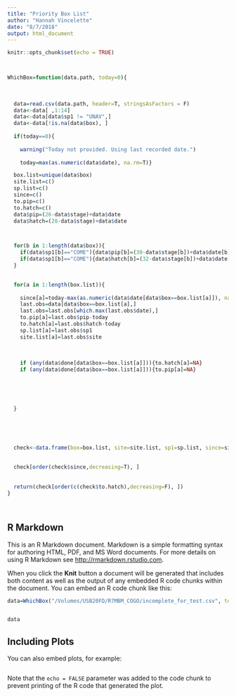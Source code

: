 ```yaml
---
title: "Priority Box List"
author: "Hannah Vincelette"
date: "8/7/2018"
output: html_document
---
```


```r
knitr::opts_chunk$set(echo = TRUE)



WhichBox=function(data.path, today=0){
  
  
  
  data=read.csv(data.path, header=T, stringsAsFactors = F)
  data<-data[ ,1:14]
  data<-data[data$sp1 != "UNAV",]
  data<-data[!is.na(data$box), ]
  
  if(today==0){
    
    warning("Today not provided. Using last recorded date.")
    
    today=max(as.numeric(data$date), na.rm=T)}

  box.list=unique(data$box)
  site.list=c()
  sp.list=c()
  since=c()
  to.pip=c()
  to.hatch=c()
  data$pip=(26-data$stage)+data$date
  data$hatch=(28-data$stage)+data$date



  for(b in 1:length(data$box)){
    if(data$sp1[b]=="COME"){data$pip[b]=(30-data$stage[b])+data$date[b]}
    if(data$sp1[b]=="COME"){data$hatch[b]=(32-data$stage[b])+data$date[b]}
  }

  
  for(a in 1:length(box.list)){
    
    since[a]=today-max(as.numeric(data$date[data$box==box.list[a]]), na.rm=T)
    last.obs=data[data$box==box.list[a],]
    last.obs=last.obs[which.max(last.obs$date),]
    to.pip[a]=last.obs$pip-today
    to.hatch[a]=last.obs$hatch-today
    sp.list[a]=last.obs$sp1
    site.list[a]=last.obs$site
    
  
    
    if (any(data$done[data$box==box.list[a]])){to.hatch[a]=NA}
    if (any(data$done[data$box==box.list[a]])){to.pip[a]=NA}
   
  

    
    
  }
  
  
  
  
  
  check<-data.frame(box=box.list, site=site.list, sp1=sp.list, since=since, to.pip=to.pip, to.hatch=to.hatch)  
  
  
  check[order(check$since,decreasing=T), ]
  
  
  return(check[order(c(check$to.hatch),decreasing=F), ]) 
}




```



## R Markdown

This is an R Markdown document. Markdown is a simple formatting syntax for authoring HTML, PDF, and MS Word documents. For more details on using R Markdown see <http://rmarkdown.rstudio.com>.

When you click the **Knit** button a document will be generated that includes both content as well as the output of any embedded R code chunks within the document. You can embed an R code chunk like this:

```r

data=WhichBox("/Volumes/USB20FD/R7MBM_COGO/incomplete_for_test.csv", today=170)


data

```

## Including Plots

You can also embed plots, for example:

```r

```

Note that the `echo = FALSE` parameter was added to the code chunk to prevent printing of the R code that generated the plot.
